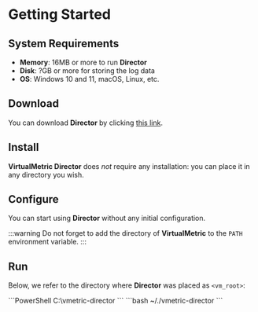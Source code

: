 # Getting Started

## System Requirements

- **Memory**: 16MB or more to run **Director**
- **Disk**: ?GB or more for storing the log data
- **OS**: Windows 10 and 11, macOS, Linux, etc.

## Download

You can download **Director** by clicking [this link](www.example.com).

## Install

**VirtualMetric Director** does _not_ require any installation: you can place it in any directory you wish.

## Configure

You can start using **Director** without any initial configuration.

:::warning
Do not forget to add the directory of **VirtualMetric** to the `PATH` environment variable.
:::

## Run

Below, we refer to the directory where **Director** was placed as `<vm_root>`:

<Tabs>
  <TabItem value="windows" label="Windows" default>
  ```PowerShell
  C:\<vm_root>vmetric-director
  ```
  </TabItem>
  <TabItem value="linux" label="Linux">
  ```bash
  ~/<vm_root>./vmetric-director
  ```
  </TabItem>
</Tabs>
